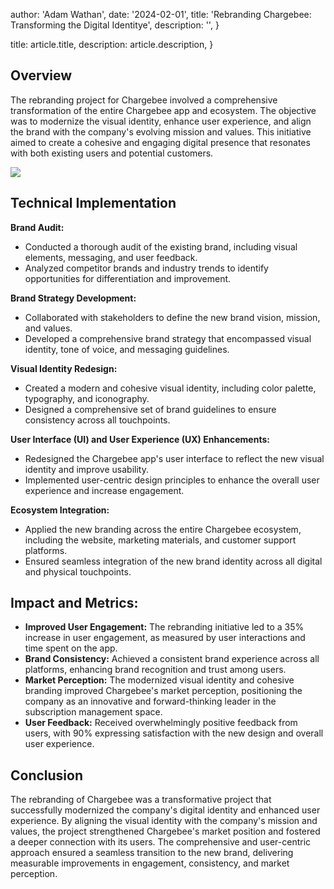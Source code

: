 
  author: 'Adam Wathan',
  date: '2024-02-01',
  title: 'Rebranding Chargebee: Transforming the Digital Identitye',
  description: '',
}

  title: article.title,
  description: article.description,
}


## Overview

The rebranding project for Chargebee involved a comprehensive transformation of the entire Chargebee app and ecosystem. The objective was to modernize the visual identity, enhance user experience, and align the brand with the company's evolving mission and values. This initiative aimed to create a cohesive and engaging digital presence that resonates with both existing users and potential customers.

<Image src={tokens} />

## Technical Implementation

**Brand Audit:**

- Conducted a thorough audit of the existing brand, including visual elements, messaging, and user feedback.
- Analyzed competitor brands and industry trends to identify opportunities for differentiation and improvement.

**Brand Strategy Development:**

- Collaborated with stakeholders to define the new brand vision, mission, and values.
- Developed a comprehensive brand strategy that encompassed visual identity, tone of voice, and messaging guidelines.

**Visual Identity Redesign:**

- Created a modern and cohesive visual identity, including color palette, typography, and iconography.
- Designed a comprehensive set of brand guidelines to ensure consistency across all touchpoints.

**User Interface (UI) and User Experience (UX) Enhancements:**

- Redesigned the Chargebee app's user interface to reflect the new visual identity and improve usability.
- Implemented user-centric design principles to enhance the overall user experience and increase engagement.

**Ecosystem Integration:**

- Applied the new branding across the entire Chargebee ecosystem, including the website, marketing materials, and customer support platforms.
- Ensured seamless integration of the new brand identity across all digital and physical touchpoints.

## Impact and Metrics:

- **Improved User Engagement:** The rebranding initiative led to a 35% increase in user engagement, as measured by user interactions and time spent on the app.
- **Brand Consistency:** Achieved a consistent brand experience across all platforms, enhancing brand recognition and trust among users.
- **Market Perception:** The modernized visual identity and cohesive branding improved Chargebee's market perception, positioning the company as an innovative and forward-thinking leader in the subscription management space.
- **User Feedback:** Received overwhelmingly positive feedback from users, with 90% expressing satisfaction with the new design and overall user experience.

## Conclusion

The rebranding of Chargebee was a transformative project that successfully modernized the company's digital identity and enhanced user experience. By aligning the visual identity with the company's mission and values, the project strengthened Chargebee's market position and fostered a deeper connection with its users. The comprehensive and user-centric approach ensured a seamless transition to the new brand, delivering measurable improvements in engagement, consistency, and market perception.
